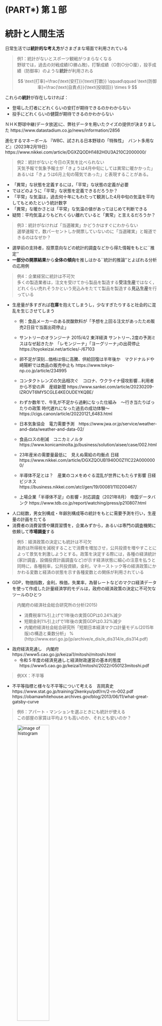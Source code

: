 # (PART\*) 第１部

# 統計と人間生活

日常生活では**統計的な考え方**がさまざまな場面で利用されている


> 例1：統計がないとスポーツ観戦がつまらなくなる<br>
> 野球では，過去の対戦成績(○勝△敗)，打撃成績（○割○分○厘），投手成績（防御率）のような**統計**が利用される
>
$$
\text{打率}=\frac{\text{安打}}{\text{打数}} \qquad\qquad
\text{防御率}=\frac{\text{自責点}}{\text{投球回}} \times 9
$$

これらの**統計**が存在しなければ：<br>

*  登場した打者にどれくらいの安打が期待できるのかわからない
*  投手にどれくらいの健闘が期待できるのかわからない

ＮＨＫ野球中継(データ放送)に、弊社データを用いたクイズの提供が決まりました
https://www.datastadium.co.jp/news/information/2856

進化するマネーボール 『WBC、試される日本野球の「特殊性」　バント多用など』（2023年2月19日）
https://www.nikkei.com/article/DGXZQODH1482H0U3A210C2000000/


>例2：統計がないと今日の天気を比べられない<br>
>天気予報で気象予報士が「きょうは4月中旬にしては異常に暖かかった」あるいは「きょうは6月上旬の陽気であった」と表現することがある。

* 「異常」な状態を定義するには，「平常」な状態の定義が必要
*  ではどのように「平常」な状態を定義できるだろうか？
* 「平常」な気温は，過去何十年にもわたって観測した4月中旬の気温を平均してもとめた\underline{平均気温}という統計数字
* 「異常」な暖かさとは「平常」な気温の値があってはじめて判断できる
*  疑問：平均気温よりもどれくらい離れていると「異常」と言えるだろうか？


> 例3：統計がなければ「当選確実」かどうかはすぐにわからない<br>
選挙速報で，数パーセントしか開票していないのに「当選確実」と報道できるのはなぜか？

*   選挙前の支持者，投票意向などの統計的調査などから得た情報をもとに``推定''
*   **一部分の開票結果**から**全体の傾向**を推しはかる``統計的推論''とよばれる分析の応用例


> 例4：企業経営に統計は不可欠 <br>
多くの製造業者は，注文を受けてから製品を製造する**受注生産**ではなく，どれくらい売れそうかという見込みをたてて製品を製造する**見込生産**を行っている

*  生産量が多すぎれば**在庫**を抱えてしまうし，少なすぎたりすると社会的に混乱を生じさせてしまう
    *   例：食品メーカーのある炭酸飲料が「予想を上回る注文があったため販売2日目で当面出荷停止」
    *   サントリーのオランジーナ 2015/4/2
    東洋経済 サントリー､2度の予測ミスはなぜ起きたか　｢レモンジーナ｣「ヨーグリーナ｣の出荷停止
    https://toyokeizai.net/articles/-/67103

    *   卵不足が深刻…価格は倍に高騰、供給回復は半年後か　マクドナルドや崎陽軒では商品の販売中止も
    https://www.tokyo-np.co.jp/article/234995
    
    *   コンタクトレンズの欠品相次ぐ　コロナ、ウクライナ侵攻影響…利用者から不安の声　産経新聞
    https://www.sankei.com/article/20230209-IZROVT6MY5CGLE4KEOUDEYKQBE/
    *   わずか数年で、牛乳が不足から過剰になった仕組み　〜行き当たりばったりの政策 時代遅れになった過去の成功体験～
    https://cigs.canon/article/20220121_6483.html
    *   日本気象協会　電力需要予測　https://www.jwa.or.jp/service/weather-and-data/weather-and-data-02/    
    
    *   食品ロスの削減　コニカミノルタ　https://www.konicaminolta.jp/business/solution/aisee/case/002.html
    
    *   23年産米の需要量最低に　見えぬ需給の均衡点
 日経　https://www.nikkei.com/article/DGXZQOUB1940O0Z11C22A0000000/
    *   半導体不足とは？　産業のコメをめぐる混乱が世界にもたらす影響 日経ビジネス　https://business.nikkei.com/atcl/gen/19/00081/110200467/
    *   上場企業「半導体不足」の影響・対応調査（2021年8月） 帝国データバンク https://www.tdb.co.jp/report/watching/press/p210807.html
    
*  人口総数，男女別構成・年齢別構成等の統計をもとに需要予測を行い，生産量の計画をたてる
*  消費者の消費習慣や購買習慣を，企業みずから，あるいは専門の調査機関に依頼して**市場調査**する



> 例5：経済政策の決定にも統計は不可欠 <br>
政府は所得税を減税することで消費を増加させ，公共投資を増やすことによって景気を刺激しようとする。政策を決定する際には，各種の経済統計(家計調査，設備投資計画調査など)が示す経済状態に細心の注意を払うと同時に，各種税率，公共投資額，金利，マネーストック等の経済政策にかかわる変数と経済の状態を示す各種変数との関係が利用されている

*   GDP，物価指数，金利，株価，失業率，為替レートなどのマクロ経済データを使って作成した計量経済学的モデルは，政府の経済政策の決定に不可欠なツールのひとつ

> 内閣府の経済社会総合研究所の分析(2015)
>
*   消費税率1\%引上げで1年後の実質GDPは0.24\%減少
*   短期金利1\%引上げで1年後の実質GDPは0.32\%減少
*   内閣府経済社会総合研究所「短期日本経済マクロ計量モデル(2015年版)の構造と乗数分析」
%(http://www.esri.go.jp/jp/archive/e\_dis/e\_dis314/e\_dis314.pdf)

*   政府経済見通し　内閣府　https://www5.cao.go.jp/keizai1/mitoshi/mitoshi.html
    *   令和５年度の経済見通しと経済財政運営の基本的態度 https://www5.cao.go.jp/keizai1/mitoshi/2022/r050123mitoshi.pdf



> 例XX：不平等 <br>

*   不平等指標と様々な不平等について考える　吉岡真史　https://www.stat.go.jp/training/2kenkyu/pdf/rn/2-rn-002.pdf
https://obamawhitehouse.archives.gov/blog/2013/06/11/what-great-gatsby-curve

> 例6：アパート・マンションを選ぶときにも統計が使える <br>
> この部屋の家賃は平均よりも高いのか、それとも安いのか？

![image of histogram](images/lec01/fig_kichi_1room_example.png){width=50%}

## 演習

### 問題１

SSDSE（教育用標準データセット）
https://www.nstac.go.jp/use/literacy/ssdse/

e-Statから地域別データをダウンロードする手順
https://www.nstac.go.jp/sys/files/static/SSDSE/data/2019/eStat-2019.pdf

*   SSDSE（教育用標準データセット）は、e-Stat（政府統計の総合窓口）に収録されている都道府県・市区町村のすがた（社会・人口統計体系）からデータをダウンロードして作成しています。
この資料は、SSDSEと同じ形式の地域別データを、e-Statから直接ダウンロードする手順についての解説です。SSDSEに別のデータ項目を付加する場合などの参考としてください。

統計データ分析コンペティション
https://www.nstac.go.jp/statcompe/index.html

### 問題２

次の記事を読んで卵の価格に影響する要因を整理してみましょう。

Cracking The Mystery Of California’s High Egg Prices　
https://www.hoover.org/research/cracking-mystery-californias-high-egg-prices



## 統計とは

> 統計とは<br>
統計とは，ある特定の集団について，それを構成するものの特定の性質に注目して観察し，その集団全体の特徴を数量的に表現しようとするもの

*   **記述統計**：複数の者，あるいは複数の時点で示した数字を集約整理し，その集団全体の**特徴を示そうとする**もの
*   **推測統計**：一部から全体の**特徴を推測・予測する**こと


> 質問<br>
> 先述の例を分類してみましょう
>
| |テーマ|種類|
|:-:|:-:|:-:|
|例1|スポーツ観戦|データの要約(平均的傾向)，記述|
|例2|異常な天気  |データの要約(ちらばり具合) |
|例3|選挙速報    |予測，推定 |
|例4|見込み生産  |予測，推定 |
|例5|経済政策    |記述，推定 |

